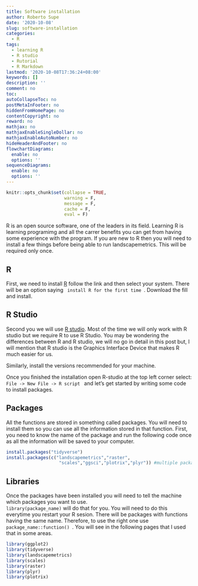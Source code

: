 ```yaml
---
title: Software installation
author: Roberto Supe
date: '2020-10-08'
slug: software-installation
categories:
  - R
tags:
  - learning R
  - R studio
  - Rutorial
  - R Markdown
lastmod: '2020-10-08T17:36:24+08:00'
keywords: []
description: ''
comment: no
toc:
autoCollapseToc: no
postMetaInFooter: no
hiddenFromHomePage: no
contentCopyright: no
reward: no
mathjax: no
mathjaxEnableSingleDollar: no
mathjaxEnableAutoNumber: no
hideHeaderAndFooter: no
flowchartDiagrams:
  enable: no
  options: ''
sequenceDiagrams:
  enable: no
  options: ''
---
```

```r
knitr::opts_chunk$set(collapse = TRUE,
                      warning = F,
                      message = F,
                      cache = F,
                      eval = F) 
```
R is an open source software, one of the leaders in its field. Learning R is learning programimg and all the carrer benefits you can get from having some experience with the program. If you are new to R then you will need to install a few things before being able to run landscapemetrics. This will be required only once.  

## R

First, we need to install [R](https://cran.rstudio.com/) follow the link and then select your system. There will be an option saying  <code> install R for the first time </code>. Download the fill and install.

## R Studio

Second you we will use [R studio](https://rstudio.com/products/rstudio/download/#download). Most of the time we will only work with R studio but we require R to use R Studio. You may be wondering the differences between R and R studio, we will no go in detail in this post but, I will mention that R studio is the Graphics Interface Device that makes R much easier for us. 

Similarly, install the versions recommended for your machine. 

Once you finished the installation open R-studio at the top left corner select: <code> File -> New File -> R script </code>  and let's get started by writing some code to install packages.

## Packages

All the functions are stored in something called packages. You will need to install them so you can use all the information stored in that function. First, you need to know the name of the package and run the following code once as all the information will be saved to your computer.

```r
install.packages("tidyverse") 
install.packages(c("landscapemetrics","raster",
                    "scales","ggsci","plotrix","plyr")) #multiple packages in one line
```


## Libraries

Once the packages have been installed you will need to tell the machine which packages you want to use. <code> library(package_name)</code> will do that for you. You will need to do this everytime you restart your R sesion. There will be packages with functions having the same name. Therefore, to use the right one use <code> package_name::function() </code>. You will see in the following pages that I used that in some areas.

```r
library(ggplot2)
library(tidyverse)
library(landscapemetrics)
library(scales)
library(raster)
library(plyr)
library(plotrix)
```



